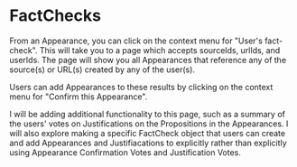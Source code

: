 # FactChecks

From an Appearance, you can click on the context menu for "User's fact-check". This
will take you to a page which accepts sourceIds, urlIds, and userIds. The page will
show you all Appearances that reference any of the source(s) or URL(s) created by any of the user(s).

Users can add Appearances to these results by clicking on the context menu for "Confirm this Appearance".

I will be adding additional functionality to this page, such as a summary of the users'
votes on Justifications on the Propositions in the Appearances. I will also explore making a
specific FactCheck object that users can create and add Appearances and Justifiacations to
explicitly rather than explicitly using Appearance Confirmation Votes and Justification Votes.
